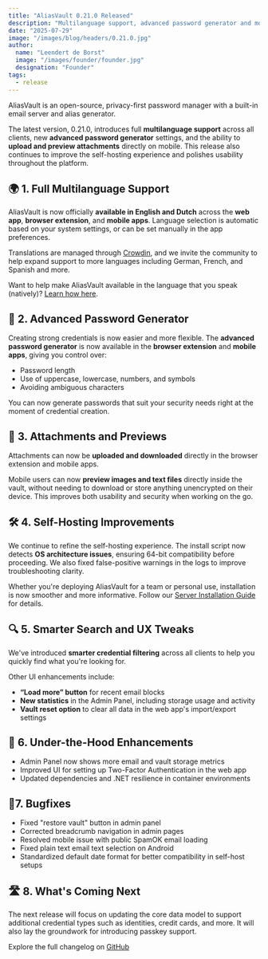 ```yaml
---
title: "AliasVault 0.21.0 Released"
description: "Multilanguage support, advanced password generator and more improvements"
date: "2025-07-29"
image: "/images/blog/headers/0.21.0.jpg"
author:
  name: "Leendert de Borst"
  image: "/images/founder/founder.jpg"
  designation: "Founder"
tags:
  - release
---
```


AliasVault is an open-source, privacy-first password manager with a built-in email server and alias generator.

The latest version, 0.21.0, introduces full **multilanguage support** across all clients, new **advanced password generator** settings, and the ability to **upload and preview attachments** directly on mobile. This release also continues to improve the self-hosting experience and polishes usability throughout the platform.

<ClickableImage
 src="/images/blog/releases/0.21.0.jpg"
 alt="AliasVault 0.21.0 Release"
 caption="Now multilingual, smarter, and even more flexible"
/>

## 🌍 1. Full Multilanguage Support

AliasVault is now officially **available in English and Dutch** across the **web app**, **browser extension**, and **mobile apps**. Language selection is automatic based on your system settings, or can be set manually in the app preferences.

Translations are managed through [Crowdin](https://crowdin.com/), and we invite the community to help expand support to more languages including German, French, and Spanish and more.

Want to help make AliasVault available in the language that you speak (natively)? [Learn how here](https://github.com/lanedirt/AliasVault/blob/main/CONTRIBUTING.md).

## 🔑 2. Advanced Password Generator

Creating strong credentials is now easier and more flexible. The **advanced password generator** is now available in the **browser extension** and **mobile apps**, giving you control over:

- Password length
- Use of uppercase, lowercase, numbers, and symbols
- Avoiding ambiguous characters

You can now generate passwords that suit your security needs right at the moment of credential creation.

## 📎 3. Attachments and Previews

Attachments can now be **uploaded and downloaded** directly in the browser extension and mobile apps.

Mobile users can now **preview images and text files** directly inside the vault, without needing to download or store anything unencrypted on their device. This improves both usability and security when working on the go.

## 🛠️ 4. Self-Hosting Improvements

We continue to refine the self-hosting experience. The install script now detects **OS architecture issues**, ensuring 64-bit compatibility before proceeding. We also fixed false-positive warnings in the logs to improve troubleshooting clarity.

Whether you're deploying AliasVault for a team or personal use, installation is now smoother and more informative.
Follow our [Server Installation Guide](https://docs.aliasvault.net/installation/install) for details.

## 🔍 5. Smarter Search and UX Tweaks

We've introduced **smarter credential filtering** across all clients to help you quickly find what you're looking for.

Other UI enhancements include:

- **“Load more” button** for recent email blocks
- **New statistics** in the Admin Panel, including storage usage and activity
- **Vault reset option** to clear all data in the web app's import/export settings

## 🧱 6. Under-the-Hood Enhancements

- Admin Panel now shows more email and vault storage metrics
- Improved UI for setting up Two-Factor Authentication in the web app
- Updated dependencies and .NET resilience in container environments

## 🐞7. Bugfixes

- Fixed "restore vault" button in admin panel
- Corrected breadcrumb navigation in admin pages
- Resolved mobile issue with public SpamOK email loading
- Fixed plain text email text selection on Android
- Standardized default date format for better compatibility in self-host setups


## 🛣️ 8. What's Coming Next

The next release will focus on updating the core data model to support additional credential types such as identities, credit cards, and more. It will also lay the groundwork for introducing passkey support.

Explore the full changelog on [GitHub](https://github.com/lanedirt/AliasVault/compare/0.20.0...0.21.0)

<GitHubRelease version="0.21.0" />
